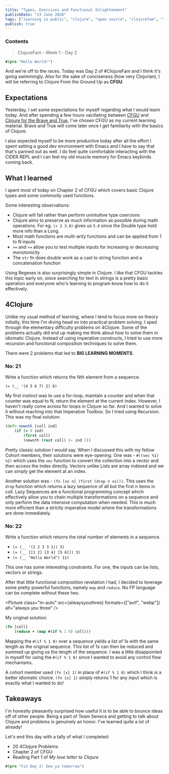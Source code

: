 ```yaml
---
title: "Types, Exercises and Functional Enlightenment"
publishDate: "23 June 2020"
tags: ["learning in public", "clojure", "open source", "clojurefam", "fp"]
publish: true
---
```



### Contents

> ClojureFam - Week 1 - Day 2

```clojure
#(prn "Hello World!")
```

And we're off to the races. Today was Day 2 of #ClojureFam and I think it's going swimmingly.
Also for the sake of conciseness (how very Clojurian), I will be referring to Clojure From the Ground Up as **CFGU**.

## Expectations

Yesterday, I set some expectations for myself regarding what I would learn today. And after spending a few hours vacillating between
[CFGU](https://aphyr.com/posts/301-clojure-from-the-ground-up-welcome) and [Clojure for the Brave and True](https://braveclojure.com),
I've chosen CFGU as my current learning material. Brave and True will come later once I get familiarity with the basics of Clojure.

I also expected myself to be more productive today after all the effort I spent setting a good dev environment with Emacs and I have to say that
that's panned out as well.
I do feel quite comfortable interacting with the CIDER REPL and I can feel my old muscle memory for Emacs keybinds coming back.

## What I learned

I spent most of today on Chapter 2 of CFGU which covers basic Clojure types and some commonly used functions.

Some interesting observations:

- Clojure will fail rather than perform unintuitive type coercions
- Clojure aims to preserve as much information as possible during math operations. For eg. `(+ 2 3.0)` gives us `5.0` since the Double type hold more info than a Long.
- Most math functions are multi-arity functions and can be applied from 1 to N inputs
- `>=` and `<=` allow you to test multiple inputs for increasing or decreasing monotonicity
- The `str` fn does double work as a cast to string function and a concatenation function

Using Regexes is also surprisingly simple in Clojure. I like that CFGU tackles this topic early on, since searching for text in strings is a pretty
basic operation and everyone who's learning to program know how to do it effectively.

## 4Clojure

Unlike my usual method of learning, where I tend to focus more on theory initially, this time I'm diving head on into practical problem solving.
I sped through the elementary difficulty problems on 4Clojure. Some of the problems actually did end up making me think about how to solve them
in idiomatic Clojure. Instead of using imperative constructs, I tried to use more recursion and functional composition techniques to solve them.

There were 2 problems that led to **BIG LEARNING MOMENTS**.

### No: 21

Write a function which returns the Nth element from a sequence.

`(= (__ '(4 5 6 7) 2) 6)`

My first instinct was to use a for-loop, maintain a counter and when that counter was equal to N, return the element at the current index.
However, I haven't really come across for loops in Clojure so far. And I wanted to solve it without reaching into that Imperative Toolbox.
So I tried using Recursion. This was my final solution:

```clojure
(defn newnth [coll ind]
    (if (= 0 ind)
        (first coll)
        (newnth (rest coll) (- ind 1))
```

Pretty classic solution I would say. When I discussed this with my fellow Cohort members, their solutions were eye-opening.
One was - `#((vec %1) %2)` which uses the `vec` function to convert the collection into a vector and then access the index directly.
Vectors unlike Lists are array indexed and we can simply get the element at an index.

Another solution was - `(fn [xs n] (first (drop n xs)))`. This uses the `drop` function which returns a lazy sequence of all but the first n items in coll.
Lazy Sequences are a functional programming concept which effectively allow you to chain multiple transformations on a sequence and only perform
the data intensive computation when needed. This is much more efficient than a strictly imperative model where the transformations are done immediately.

### No: 22

Write a function which returns the total number of elements in a sequence.

- `(= (__ '(1 2 3 3 1)) 5)`
- `(= (__ [[1 2] [3 4] [5 6]]) 3)`
- `(= (__ "Hello World") 11)`

This one has some interesting constraints. For one, the inputs can be lists, vectors or strings.

After that little functional composition revelation I had, I decided to leverage some pretty powerful functions, namely `map` and `reduce`.
No FP language can be complete without these two.

<Picture class="m-auto" src={alwaysyouthree} formats={["avif", "webp"]} alt="always you three" />

My original solution:

```clojure
(fn [coll]
    (reduce + (map #(if % 1 0) coll)))
```

Mapping the `#(if % 1 0)` over a sequence yields a list of 1s with the same length as the original sequence. This list of 1s can then be reduced and summed up
giving us the length of the sequence. I was a little disappointed in myself for using the `#(if % 1 0)` since I wanted to avoid any control flow mechanisms.

A cohort member used `(fn [x] 1)` in place of `#(if % 1 0)` which I think is a better idiomatic choice. `(fn [x] 1)` simply returns 1 for any input which is
exactly what I wanted to do!

## Takeaways

I'm honestly pleasantly surprised how useful it is to be able to bounce ideas off of other people. Being a part of Team Seneca and getting to talk about Clojure
and problems is genuinely an honor. I've learned quite a lot of already!

Let's end this day with a tally of what I completed:

- 20 4Clojure Problems.
- Chapter 2 of CFGU
- Reading Part 1 of _My love letter to Clojure_

```clojure
#(prn "Fin Day 2! See ya tomorrow")
```
